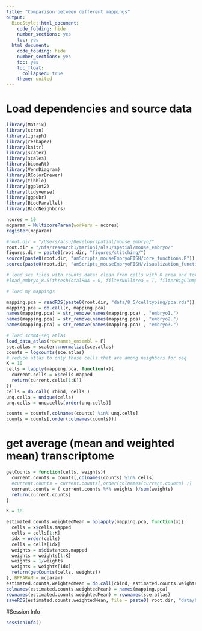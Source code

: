 ```yaml
---
title: "Comparison between different mappings"
output:
  BiocStyle::html_document:
    code_folding: hide
    number_sections: yes
    toc: yes  
  html_document:
    code_folding: hide
    number_sections: yes
    toc: yes
    toc_float:
      collapsed: true
    theme: united
---
```


# Load dependencies and source data

```r

library(Matrix)
library(scran)
library(igraph)
library(reshape2)
library(knitr)
library(scater)
library(scales)
library(biomaRt)
library(VennDiagram)
library(RColorBrewer)
library(tibble)
library(ggplot2)
library(tidyverse)
library(ggpubr)
library(BiocParallel)
library(BiocNeighbors)

ncores = 10
mcparam = MulticoreParam(workers = ncores)
register(mcparam)

#root.dir = "/Users/alsu/Develop/spatial/mouse_embryo/"
root.dir = "/nfs/research1/marioni/alsu/spatial/mouse_embryo/"
figures.dir = paste0(root.dir, "figures/stitching/")
source(paste0(root.dir, "amScripts_mouseEmbryoFISH/core_functions.R"))
source(paste0(root.dir, "amScripts_mouseEmbryoFISH/visualization_functions.R"))

# load sce files with counts data; clean from cells with 0 area and total # mRNA < user's threshold 
#load_embryo_8.5(threshTotalRNA = 0, filterNullArea = T, filterBigClumps = T, dir = "cluster")

# load my mappings

mapping.pca = readRDS(paste0(root.dir, "data/8_5/celltyping/pca.rds"))
mapping.pca = do.call(c, mapping.pca)
names(mapping.pca) = str_remove(names(mapping.pca) , "embryo1.")
names(mapping.pca) = str_remove(names(mapping.pca) , "embryo2.")
names(mapping.pca) = str_remove(names(mapping.pca) , "embryo3.")

# load scRNA-seq atlas
load_data_atlas(rownames_ensembl = F)
sce.atlas = scater::normalize(sce.atlas)
counts = logcounts(sce.atlas) 
# reduce atlas to only those cells that are among neighbors for seq
K = 10
cells = lapply(mapping.pca, function(x){
  current.cells = x$cells.mapped
  return(current.cells[1:K])
})
cells = do.call( rbind, cells )
unq.cells = unique(cells)
unq.cells = unq.cells[order(unq.cells)]

counts = counts[,colnames(counts) %in% unq.cells]
counts = counts[,order(colnames(counts))]

```

# get average (mean and weighted mean) transcriptome

```r

getCounts = function(cells, weights){
  current.counts = counts[,colnames(counts) %in% cells]
  #current.counts = current.counts[,order(colnames(current.counts) )]
  current.counts = ( current.counts %*% weights )/sum(weights)
  return(current.counts)
}

K = 10

estimated.counts.weightedMean = bplapply(mapping.pca, function(x){
  cells = x$cells.mapped
  cells = cells[1:K]
  idx = order(cells) 
  cells = cells[idx]
  weights = x$distances.mapped
  weights = weights[1:K]
  weights = 1/weights
  weights = weights[idx]
  return(getCounts(cells, weights)) 
}, BPPARAM = mcparam) 
estimated.counts.weightedMean = do.call(cbind, estimated.counts.weightedMean)
colnames(estimated.counts.weightedMean) = names(mapping.pca)
rownames(estimated.counts.weightedMean) = rownames(sce.atlas)
saveRDS(estimated.counts.weightedMean, file = paste0( root.dir, "data/8_5/stitching/pca_K25_weightedMean.rds"))

```



#Session Info

```r
sessionInfo()
```
